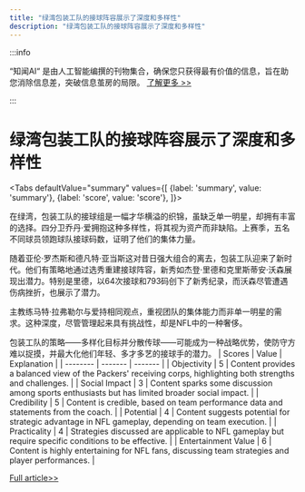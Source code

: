 ```yaml
---
title: "绿湾包装工队的接球阵容展示了深度和多样性"
description: "绿湾包装工队的接球阵容展示了深度和多样性"
---
```



:::info

“知闻AI“ 是由人工智能编撰的刊物集合，确保您只获得最有价值的信息，旨在助您消除信息差，突破信息茧房的局限。  [了解更多 >>](/)

:::

# 绿湾包装工队的接球阵容展示了深度和多样性


<Tabs
	defaultValue="summary"
	values={[
	{label: 'summary', value: 'summary'},
	{label: 'score', value: 'score'},
]}>
<TabItem value="summary">


在绿湾，包装工队的接球组是一幅才华横溢的织锦，虽缺乏单一明星，却拥有丰富的选择。四分卫乔丹·爱拥抱这种多样性，将其视为资产而非缺陷。上赛季，五名不同球员领跑球队接球码数，证明了他们的集体力量。

随着亚伦·罗杰斯和德凡特·亚当斯这对昔日强大组合的离去，包装工队迎来了新时代。他们有策略地通过选秀重建接球阵容，新秀如杰登·里德和克里斯蒂安·沃森展现出潜力。特别是里德，以64次接球和793码创下了新秀纪录，而沃森尽管遭遇伤病挫折，也展示了潜力。

主教练马特·拉弗勒尔与爱持相同观点，重视团队的集体能力而非单一明星的需求。这种深度，尽管管理起来具有挑战性，却是NFL中的一种奢侈。

包装工队的策略——多样化目标并分散传球——可能成为一种战略优势，使防守方难以捉摸，并最大化他们年轻、多才多艺的接球手的潜力。
</TabItem>
<TabItem value="score">
	| Scores     | Value   | Explanation |
	| -------- | ------- | ------- |
	| Objectivity  | 5    | Content provides a balanced view of the Packers' receiving corps, highlighting both strengths and challenges.    |
	| Social Impact | 3     | Content sparks some discussion among sports enthusiasts but has limited broader social impact.    |
	| Credibility    | 5    | Content is credible, based on team performance data and statements from the coach.    |
	| Potential    | 4    | Content suggests potential for strategic advantage in NFL gameplay, depending on team execution.    |
	| Practicality    | 4    | Strategies discussed are applicable to NFL gameplay but require specific conditions to be effective.    |
	| Entertainment Value    | 6    | Content is highly entertaining for NFL fans, discussing team strategies and player performances.    |
</TabItem>
</Tabs>

[Full article>>](https://apnews.com/article/packers-jordan-love-jayden-reed-7c96909117515f038640d7fa96b82c5c)

